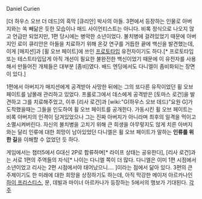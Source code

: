 

Daniel Curien

[더 하우스 오브 더 데드]의 흑막 [큐리안] 박사의 아들. 3편에서 등장하는 인물로 아버지와는 쏙 빼닮은 듯한 모습이나 매드 사이언티스트는 아니다.
비록 정식으로 나오지 않고 언급만 되었지만, 1편 당시에는 병악한 소년이었다. 불치병에 걸려있었기 때문에 아버지인 로이 큐리안은 아들을 치료하기 위해 온갖 연구를 거듭한 끝에 백신을 발견했는데, 이게 [매지션]과 [휠 오브 페이트]에 쓰인 [[프로토타입]] 유전자이기도 하다.[* 프로토타입 또는 테스트타입답게 아직 개선이 필요한 불완전한 백신이었기 때문에 이 유전자를 사용해서 만들어진 개체들은 대부분 [좀비]였다. 배드 엔딩에서도 다니엘이 좀비화되는 장면이 있다.]

1편에서 아버지가 매지션에게 공격받아 사망한 뒤에는 그의 또다른 유작이었던 휠 오브 페이트를 남몰래 관리하고 있었다. 프롤로그에서 데스에게 공격받은 [토마스 로건]을 발견하고 그를 치료해주었고, 이후 [리사 로건]과 [wiki:"G(하우스 오브 데드)"요원 G]가 도착했을때는 그들을 인도하여 휠 오브 페이트를 공개한다.
가동시킨 휠 오브 페이트는 비록 아버지의 인격이 담겨있었으나 그는 진짜 아버지가 아니라며 최후의 일격을 먹이고 소멸시켜버린다. 자신의 불치병을 고치기 위해 큰 희생을 아무렇지도 않게 치른 아버지와는 달리 인류에 대한 희망이 남아있었던 다니엘은 휠 오브 페이트가 말하는 '''인류를 위한 길'''을 이해할 수 없었던 듯 하다.

게임에서는 챕터5에서 G대신 2P로 합류하며[* 라이프 상태는 공유한다], [리사 로건]과는 서로 1편의 주역들의 자식[* 나이는 다니엘 쪽이 더 많다. 다니엘은 이미 1편 시점에서 소년이었고 리사는 2편 시점에서야 태어났으니.... ]이라는 점에서 닮아 있다. 3편의 큰 주제이기도 한 미래에 대한 희망을 상징하기도 하는데, 아직 막강한 메이저 아르카나인 [[하이 프리스티스]], 문, 데빌과 마이너 아르카나가 등장하는 5에서의 행보가 기대된다.
[[각주]]
